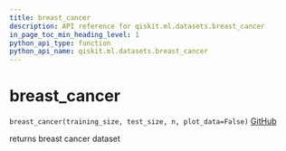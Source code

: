 ```yaml
---
title: breast_cancer
description: API reference for qiskit.ml.datasets.breast_cancer
in_page_toc_min_heading_level: 1
python_api_type: function
python_api_name: qiskit.ml.datasets.breast_cancer
---
```


# breast\_cancer

<span id="qiskit.ml.datasets.breast_cancer" />

`breast_cancer(training_size, test_size, n, plot_data=False)` [GitHub](https://github.com/qiskit-community/qiskit-aqua/tree/stable/0.7/qiskit/ml/datasets/breast_cancer.py "view source code")

returns breast cancer dataset

